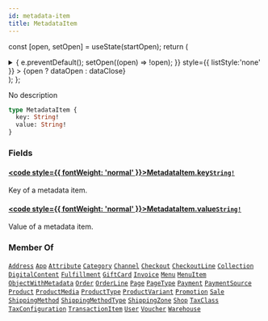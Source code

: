 ```yaml
---
id: metadata-item
title: MetadataItem
---
```






const [open, setOpen] = useState(startOpen);
return (
<details {...(open ? { open: true } : {})} className="details" style={{ border:'none', boxShadow:'none', background:'var(--ifm-background-color)' }}>
<summary
onClick={(e) => {
e.preventDefault();
setOpen((open) => !open);
}}
style={{ listStyle:'none' }} >
{open ? dataOpen : dataClose}
</summary>
{open && children}
</details>
);
};

No description

```graphql
type MetadataItem {
  key: String!
  value: String!
}
```

### Fields

#### [<code style={{ fontWeight: 'normal' }}>MetadataItem.<b>key</b></code>](#)<Bullet />[`String!`](../../../api-reference/miscellaneous/scalars/string.mdx) <Badge class="badge badge--secondary" text="non-null"/> <Badge class="badge badge--secondary" text="scalar"/> <Badge class="badge badge--secondary" text="miscellaneous"/>

Key of a metadata item.

#### [<code style={{ fontWeight: 'normal' }}>MetadataItem.<b>value</b></code>](#)<Bullet />[`String!`](../../../api-reference/miscellaneous/scalars/string.mdx) <Badge class="badge badge--secondary" text="non-null"/> <Badge class="badge badge--secondary" text="scalar"/> <Badge class="badge badge--secondary" text="miscellaneous"/>

Value of a metadata item.

### Member Of

[`Address`](../../../api-reference/users/objects/address.mdx) <Badge class="badge badge--secondary" text="object"/><Bullet />[`App`](../../../api-reference/apps/objects/app.mdx) <Badge class="badge badge--secondary" text="object"/><Bullet />[`Attribute`](../../../api-reference/attributes/objects/attribute.mdx) <Badge class="badge badge--secondary" text="object"/><Bullet />[`Category`](../../../api-reference/products/objects/category.mdx) <Badge class="badge badge--secondary" text="object"/><Bullet />[`Channel`](../../../api-reference/channels/objects/channel.mdx) <Badge class="badge badge--secondary" text="object"/><Bullet />[`Checkout`](../../../api-reference/checkout/objects/checkout.mdx) <Badge class="badge badge--secondary" text="object"/><Bullet />[`CheckoutLine`](../../../api-reference/checkout/objects/checkout-line.mdx) <Badge class="badge badge--secondary" text="object"/><Bullet />[`Collection`](../../../api-reference/products/objects/collection.mdx) <Badge class="badge badge--secondary" text="object"/><Bullet />[`DigitalContent`](../../../api-reference/products/objects/digital-content.mdx) <Badge class="badge badge--secondary" text="object"/><Bullet />[`Fulfillment`](../../../api-reference/orders/objects/fulfillment.mdx) <Badge class="badge badge--secondary" text="object"/><Bullet />[`GiftCard`](../../../api-reference/gift-cards/objects/gift-card.mdx) <Badge class="badge badge--secondary" text="object"/><Bullet />[`Invoice`](../../../api-reference/orders/objects/invoice.mdx) <Badge class="badge badge--secondary" text="object"/><Bullet />[`Menu`](../../../api-reference/menu/objects/menu.mdx) <Badge class="badge badge--secondary" text="object"/><Bullet />[`MenuItem`](../../../api-reference/menu/objects/menu-item.mdx) <Badge class="badge badge--secondary" text="object"/><Bullet />[`ObjectWithMetadata`](../../../api-reference/miscellaneous/interfaces/object-with-metadata.mdx) <Badge class="badge badge--secondary" text="interface"/><Bullet />[`Order`](../../../api-reference/orders/objects/order.mdx) <Badge class="badge badge--secondary" text="object"/><Bullet />[`OrderLine`](../../../api-reference/orders/objects/order-line.mdx) <Badge class="badge badge--secondary" text="object"/><Bullet />[`Page`](../../../api-reference/pages/objects/page.mdx) <Badge class="badge badge--secondary" text="object"/><Bullet />[`PageType`](../../../api-reference/pages/objects/page-type.mdx) <Badge class="badge badge--secondary" text="object"/><Bullet />[`Payment`](../../../api-reference/payments/objects/payment.mdx) <Badge class="badge badge--secondary" text="object"/><Bullet />[`PaymentSource`](../../../api-reference/payments/objects/payment-source.mdx) <Badge class="badge badge--secondary" text="object"/><Bullet />[`Product`](../../../api-reference/products/objects/product.mdx) <Badge class="badge badge--secondary" text="object"/><Bullet />[`ProductMedia`](../../../api-reference/products/objects/product-media.mdx) <Badge class="badge badge--secondary" text="object"/><Bullet />[`ProductType`](../../../api-reference/products/objects/product-type.mdx) <Badge class="badge badge--secondary" text="object"/><Bullet />[`ProductVariant`](../../../api-reference/products/objects/product-variant.mdx) <Badge class="badge badge--secondary" text="object"/><Bullet />[`Promotion`](../../../api-reference/discounts/objects/promotion.mdx) <Badge class="badge badge--secondary" text="object"/><Bullet />[`Sale`](../../../api-reference/discounts/objects/sale.mdx) <Badge class="badge badge--secondary" text="object"/><Bullet />[`ShippingMethod`](../../../api-reference/shipping/objects/shipping-method.mdx) <Badge class="badge badge--secondary" text="object"/><Bullet />[`ShippingMethodType`](../../../api-reference/shipping/objects/shipping-method-type.mdx) <Badge class="badge badge--secondary" text="object"/><Bullet />[`ShippingZone`](../../../api-reference/shipping/objects/shipping-zone.mdx) <Badge class="badge badge--secondary" text="object"/><Bullet />[`Shop`](../../../api-reference/miscellaneous/objects/shop.mdx) <Badge class="badge badge--secondary" text="object"/><Bullet />[`TaxClass`](../../../api-reference/taxes/objects/tax-class.mdx) <Badge class="badge badge--secondary" text="object"/><Bullet />[`TaxConfiguration`](../../../api-reference/taxes/objects/tax-configuration.mdx) <Badge class="badge badge--secondary" text="object"/><Bullet />[`TransactionItem`](../../../api-reference/payments/objects/transaction-item.mdx) <Badge class="badge badge--secondary" text="object"/><Bullet />[`User`](../../../api-reference/users/objects/user.mdx) <Badge class="badge badge--secondary" text="object"/><Bullet />[`Voucher`](../../../api-reference/discounts/objects/voucher.mdx) <Badge class="badge badge--secondary" text="object"/><Bullet />[`Warehouse`](../../../api-reference/products/objects/warehouse.mdx) <Badge class="badge badge--secondary" text="object"/>
